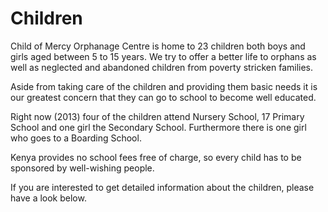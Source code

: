 

# Children

Child of Mercy Orphanage Centre is home to 23 children both boys and girls aged between 5 to 15 years. We try to offer a better life to orphans as well as neglected and abandoned children from poverty stricken families.

Aside from taking care of the children and providing them basic needs it is our greatest concern that they can go to school to become well educated.

Right now (2013) four of the children attend Nursery School, 17 Primary School and one girl the Secondary School. Furthermore there is one girl who goes to a Boarding School.

Kenya provides no school fees free of charge, so every child has to be sponsored by well-wishing people.

If you are interested to get detailed information about the children, please have a look below.


<KidsGallery />
